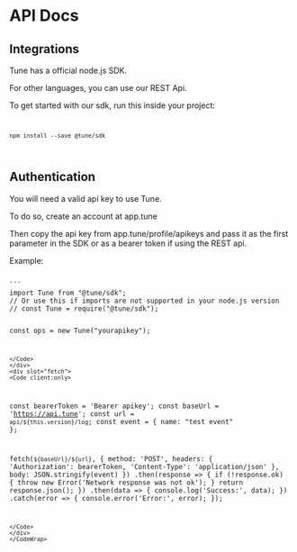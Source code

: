 
# API Docs

## Integrations

Tune has a official node.js SDK.

For other languages, you can use our REST Api.

To get started with our sdk, run this inside your project:
<Code client:only>
```
npm install --save @tune/sdk
```
</Code>

## Authentication

You will need a valid api key to use Tune.

To do so, create an account at app.tune

Then copy the api key from app.tune/profile/apikeys and pass it as the first parameter in the SDK or as a bearer token if using the REST api.

Example:
<CodeWrap client:only>
<div slot="node">
<Code client:only>
```
import Tune from "@tune/sdk";
// Or use this if imports are not supported in your node.js version
// const Tune = require("@tune/sdk");

const ops = new Tune("yourapikey");
```
</Code>
</div>
<div slot="fetch">
<Code client:only>
```
const bearerToken = 'Bearer apikey';
const baseUrl = 'https://api.tune';
const url = `api/${this.version}/log`;
const event = {
  name: "test event"
};

fetch(`${baseUrl}/${url}`, {
  method: 'POST',
  headers: {
    'Authorization': bearerToken,
    'Content-Type': 'application/json'
  },
  body: JSON.stringify(event)
})
.then(response => {
  if (!response.ok) {
    throw new Error('Network response was not ok');
  }
  return response.json();
})
.then(data => {
  console.log('Success:', data);
})
.catch(error => {
  console.error('Error:', error);
});
```
</Code>
</div>
</CodeWrap>

